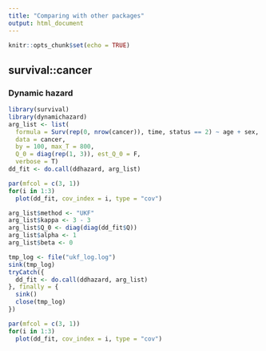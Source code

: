 ```yaml
---
title: "Comparing with other packages"
output: html_document
---
```


```r
knitr::opts_chunk$set(echo = TRUE)
```

## survival::cancer
### Dynamic hazard

```r
library(survival)
library(dynamichazard)
arg_list <- list(
  formula = Surv(rep(0, nrow(cancer)), time, status == 2) ~ age + sex, 
  data = cancer, 
  by = 100, max_T = 800,
  Q_0 = diag(rep(1, 3)), est_Q_0 = F,
  verbose = T)
dd_fit <- do.call(ddhazard, arg_list)

par(mfcol = c(3, 1))
for(i in 1:3)
  plot(dd_fit, cov_index = i, type = "cov")
```

```r
arg_list$method <- "UKF"
arg_list$kappa <- 3 - 3
arg_list$Q_0 <- diag(diag(dd_fit$Q))
arg_list$alpha <- 1
arg_list$beta <- 0

tmp_log <- file("ukf_log.log")
sink(tmp_log)
tryCatch({
  dd_fit <- do.call(ddhazard, arg_list)
}, finally = {
  sink()
  close(tmp_log)
})

par(mfcol = c(3, 1))
for(i in 1:3)
  plot(dd_fit, cov_index = i, type = "cov")
```
